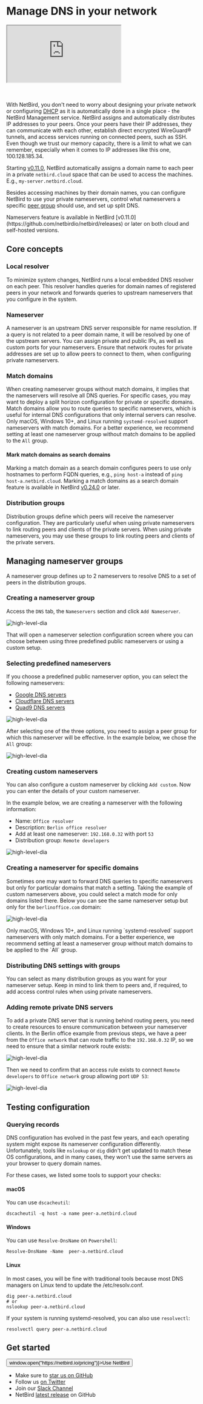 
# Manage DNS in your network

<div className="videowrapper">
    <iframe src="https://www.youtube.com/embed/xxQ_QeEMC0U" allow="fullscreen;"></iframe>
</div>
<br/><br/>

With NetBird, you don't need to worry about designing your private network or configuring [DHCP](https://en.wikipedia.org/wiki/Dynamic_Host_Configuration_Protocol)
as it is automatically done in a single place - the NetBird Management service.
NetBird assigns and automatically distributes IP addresses to your peers.
Once your peers have their IP addresses, they can communicate with each other, establish direct encrypted WireGuard® tunnels,
and access services running on connected peers, such as SSH.
Even though we trust our memory capacity, there is a limit to what we can remember,
especially when it comes to IP addresses like this one, 100.128.185.34.

Starting [v0.11.0](https://github.com/netbirdio/netbird/releases), NetBird automatically assigns a domain name
to each peer in a private `netbird.cloud` space that can be used to access the machines. E.g., `my-server.netbird.cloud`.

Besides accessing machines by their domain names, you can configure NetBird to use your private nameservers,
control what nameservers a specific [peer group](/how-to/manage-network-access#groups) should use, and set up split DNS.

<Note>
    Nameservers feature is available in NetBird [v0.11.0](https://github.com/netbirdio/netbird/releases) or later on both
    cloud and self-hosted versions.
</Note>

## Core concepts
### Local resolver
To minimize system changes, NetBird runs a local embedded DNS resolver on each peer.
This resolver handles queries for domain names of registered peers in your network and forwards queries to upstream nameservers that you configure in the system.

### Nameserver
A nameserver is an upstream DNS server responsible for name resolution. If a query is not related to a peer domain name,
it will be resolved by one of the upstream servers. You can assign private and public IPs, as well as custom ports for your nameservers.
Ensure that network routes for private addresses are set up to allow peers to connect to them, when configuring private nameservers.

### Match domains
When creating nameserver groups without match domains, it implies that the nameservers will resolve all DNS queries.
For specific cases, you may want to deploy a split horizon configuration for private or specific domains.
Match domains allow you to route queries to specific nameservers, which is useful for internal DNS configurations
that only internal servers can resolve.
<Note>
    Only macOS, Windows 10+, and Linux running `systemd-resolved` support nameservers with match domains.
    For a better experience, we recommend setting at least one nameserver group without match domains to be applied to the `All` group.
</Note>
#### Mark match domains as search domains
Marking a match domain as a search domain configures peers to use only hostnames to perform FQDN queries, e.g., `ping host-a` instead of `ping host-a.netbird.cloud`.
<Note>
    Marking a match domains as a search domain feature is available in NetBird [v0.24.0](https://github.com/netbirdio/netbird/releases) or later.
</Note>

### Distribution groups
Distribution groups define which peers will receive the nameserver configuration.
They are particularly useful when using private nameservers to link routing peers and clients of the private servers.
<Note>
    When using private nameservers, you may use these groups to link routing peers and clients of the private servers.
</Note>

## Managing nameserver groups
A nameserver group defines up to 2 nameservers to resolve DNS to a set of peers in the distribution groups.

### Creating a nameserver group
Access the `DNS` tab, the `Nameservers` section and click `Add Nameserver`.
<p>
    <img src="/docs-static/img/how-to-guides/netbird-nameserver-add-button.png" alt="high-level-dia" className="imagewrapper-big"/>
</p>
That will open a nameserver selection configuration screen where you can choose between using three predefined public
nameservers or using a custom setup.

### Selecting predefined nameservers
If you choose a predefined public nameserver option, you can select the following nameservers:
- [Google DNS servers](https://developers.google.com/speed/public-dns/docs/using)
- [Cloudflare DNS servers](https://one.one.one.one/dns/)
- [Quad9 DNS servers](https://www.quad9.net/)
<p>
    <img src="/docs-static/img/how-to-guides/netbird-nameserver-selection-view-open.png" alt="high-level-dia" className="imagewrapper"/>
</p>

After selecting one of the three options, you need to assign a peer group for which this nameserver will be effective.
In the example below, we chose the `All` group:
<p>
    <img src="/docs-static/img/how-to-guides/netbird-nameserver-all-group.png" alt="high-level-dia" className="imagewrapper"/>
</p>

### Creating custom nameservers
You can also configure a custom nameserver by clicking `Add custom`. Now you can enter the details of your custom nameserver.

In the example below, we are creating a nameserver with the following information:

- Name: `Office resolver`
- Description: `Berlin office resolver`
- Add at least one nameserver: `192.168.0.32` with port `53`
- Distribution group: `Remote developers`
<p>
    <img src="/docs-static/img/how-to-guides/netbird-nameserver-custom.png" alt="high-level-dia" className="imagewrapper"/>
</p>

### Creating a nameserver for specific domains
Sometimes one may want to forward DNS queries to specific nameservers but only for particular domains that match a setting.
Taking the example of custom nameservers above, you could select a match mode for only domains listed there.
Below you can see the same nameserver setup but only for the `berlinoffice.com` domain:
<p>
    <img src="/docs-static/img/how-to-guides/netbird-nameserver-remote-resolver.png" alt="high-level-dia" className="imagewrapper"/>
</p>

<Note>
    Only macOS, Windows 10+, and Linux running `systemd-resolved` support nameservers with only match domains. For a better experience, we recommend setting at least a nameserver group without match domains to be applied to the `All` group.
</Note>

### Distributing DNS settings with groups
You can select as many distribution groups as you want for your nameserver setup.
Keep in mind to link them to peers and, if required, to add access control rules when using private nameservers.
### Adding remote private DNS servers
To add a private DNS server that is running behind routing peers, you need to create resources to ensure communication between your nameserver clients.
In the Berlin office example from previous steps, we have a peer from the `Office network` that can route traffic to the `192.168.0.32` IP,
so we need to ensure that a similar network route exists:
<p>
    <img src="/docs-static/img/how-to-guides/netbird-nameserver-remote-route.png" alt="high-level-dia" className="imagewrapper-big"/>
</p>

Then we need to confirm that an access rule exists to connect `Remote developers` to `Office network` group allowing port `UDP 53`:
<p>
    <img src="/docs-static/img/how-to-guides/netbird-nameserver-remote-rule.png" alt="high-level-dia" className="imagewrapper-big"/>
</p>

## Testing configuration
### Querying records
DNS configuration has evolved in the past few years, and each operating system might expose its nameserver configuration differently.
Unfortunately, tools like `nslookup` or `dig` didn't get updated to match these OS configurations, and in many cases,
they won't use the same servers as your browser to query domain names.

For these cases, we listed some tools to support your checks:
#### macOS
You can use `dscacheutil`:
```shell
dscacheutil -q host -a name peer-a.netbird.cloud
```
#### Windows
You can use `Resolve-DnsName` on `Powershell`:
```shell
Resolve-DnsName -Name  peer-a.netbird.cloud
```
#### Linux
In most cases, you will be fine with traditional tools because most DNS managers on Linux tend to update the /etc/resolv.conf.
```shell
dig peer-a.netbird.cloud
# or
nslookup peer-a.netbird.cloud
```
If your system is running systemd-resolved, you can also use ```resolvectl```:
```shell
resolvectl query peer-a.netbird.cloud
```
## Get started
<p float="center" >
    <Button name="button" className="button-5" onClick={() => window.open("https://netbird.io/pricing")}>Use NetBird</Button>
</p>

- Make sure to [star us on GitHub](https://github.com/netbirdio/netbird)
- Follow us [on Twitter](https://twitter.com/netbird)
- Join our [Slack Channel](https://join.slack.com/t/netbirdio/shared_invite/zt-31rofwmxc-27akKd0Le0vyRpBcwXkP0g)
- NetBird [latest release](https://github.com/netbirdio/netbird/releases) on GitHub
